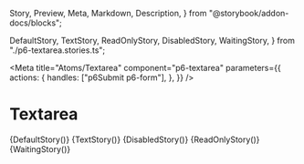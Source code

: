   Story,
  Preview,
  Meta,
  Markdown,
  Description,
} from "@storybook/addon-docs/blocks";


  DefaultStory,
  TextStory,
  ReadOnlyStory,
  DisabledStory,
  WaitingStory,
} from "./p6-textarea.stories.ts";

<Meta
  title="Atoms/Textarea"
  component="p6-textarea"
  parameters={{
    actions: {
      handles: ["p6Submit p6-form"],
    },
  }}
/>

# Textarea

<Preview>
  <Story name="Default" height="84px" parameters={DefaultStory.parameters}>
    {DefaultStory()}
  </Story>
</Preview>

<Preview>
  <Story name="Text" height="84px" parameters={TextStory.parameters}>
    {TextStory()}
  </Story>
</Preview>

<Preview>
  <Story name="Disabled" height="84px" parameters={DisabledStory.parameters}>
    {DisabledStory()}
  </Story>
</Preview>

<Preview>
  <Story name="Read only" height="84px" parameters={ReadOnlyStory.parameters}>
    {ReadOnlyStory()}
  </Story>
</Preview>

<Preview>
  <Story name="Waiting" height="84px" parameters={WaitingStory.parameters}>
    {WaitingStory()}
  </Story>
</Preview>

<Description markdown={Readme} />
